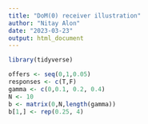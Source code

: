 ```yaml
---
title: "DoM(0) receiver illustration"
author: "Nitay Alon"
date: "2023-03-23"
output: html_document
---
```


```r
library(tidyverse)
```

```r
offers <- seq(0,1,0.05)
responses <- c(T,F)
gamma <- c(0,0.1, 0.2, 0.4)
N <- 10
b <- matrix(0,N,length(gamma))
b[1,] <- rep(0.25, 4)
```

```r

```

